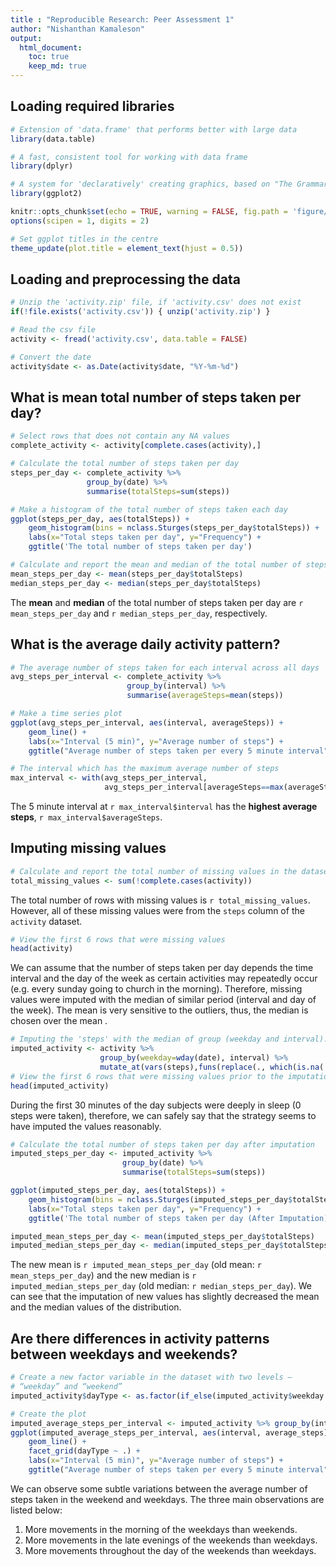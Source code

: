 ```yaml
---
title : "Reproducible Research: Peer Assessment 1"
author: "Nishanthan Kamaleson"
output: 
  html_document:
    toc: true  
    keep_md: true
---
```


## Loading required libraries
```r
    
# Extension of 'data.frame' that performs better with large data
library(data.table)

# A fast, consistent tool for working with data frame
library(dplyr)

# A system for 'declaratively' creating graphics, based on "The Grammar of Graphics"
library(ggplot2)

```

```r
knitr::opts_chunk$set(echo = TRUE, warning = FALSE, fig.path = 'figure/')
options(scipen = 1, digits = 2)

# Set ggplot titles in the centre
theme_update(plot.title = element_text(hjust = 0.5))
```

## Loading and preprocessing the data
```r
# Unzip the 'activity.zip' file, if 'activity.csv' does not exist 
if(!file.exists('activity.csv')) { unzip('activity.zip') }

# Read the csv file
activity <- fread('activity.csv', data.table = FALSE)

# Convert the date
activity$date <- as.Date(activity$date, "%Y-%m-%d")
```

## What is mean total number of steps taken per day?
```r
# Select rows that does not contain any NA values
complete_activity <- activity[complete.cases(activity),]

# Calculate the total number of steps taken per day
steps_per_day <- complete_activity %>% 
                 group_by(date) %>% 
                 summarise(totalSteps=sum(steps))

# Make a histogram of the total number of steps taken each day
ggplot(steps_per_day, aes(totalSteps)) + 
    geom_histogram(bins = nclass.Sturges(steps_per_day$totalSteps)) +
    labs(x="Total steps taken per day", y="Frequency") +
    ggtitle('The total number of steps taken per day')
```

```r
# Calculate and report the mean and median of the total number of steps taken per day
mean_steps_per_day <- mean(steps_per_day$totalSteps)
median_steps_per_day <- median(steps_per_day$totalSteps)
```
The **mean** and **median** of the total number of steps taken per day are `r mean_steps_per_day` and `r median_steps_per_day`, respectively.

## What is the average daily activity pattern?
```r
# The average number of steps taken for each interval across all days
avg_steps_per_interval <- complete_activity %>% 
                          group_by(interval) %>%
                          summarise(averageSteps=mean(steps))

# Make a time series plot 
ggplot(avg_steps_per_interval, aes(interval, averageSteps)) +
    geom_line() + 
    labs(x="Interval (5 min)", y="Average number of steps") +
    ggtitle("Average number of steps taken per every 5 minute interval")
```

```r
# The interval which has the maximum average number of steps
max_interval <- with(avg_steps_per_interval, 
                     avg_steps_per_interval[averageSteps==max(averageSteps),])
```
The 5 minute interval at 
``r max_interval$interval`` has the **highest average steps**, 
``r max_interval$averageSteps``.

## Imputing missing values
```r
# Calculate and report the total number of missing values in the dataset 
total_missing_values <- sum(!complete.cases(activity))
```
The total number of rows with missing values is ``r total_missing_values``. However,
all of these missing values were from the ``steps`` column of the ``activity`` dataset.

```r
# View the first 6 rows that were missing values 
head(activity)
```
We can assume that the number of steps taken per day depends the time interval and the day
of the week as certain activities may repeatedly occur (e.g. every sunday going to 
church in the morning). Therefore, missing values were imputed with the median of
similar period (interval and day of the week). The mean is very sensitive to the outliers, 
thus, the median is chosen over the mean .

```r
# Imputing the 'steps' with the median of group (weekday and interval).
imputed_activity <- activity %>% 
                    group_by(weekday=wday(date), interval) %>%
                    mutate_at(vars(steps),funs(replace(., which(is.na(.)), median(., na.rm = TRUE))))
# View the first 6 rows that were missing values prior to the imputation
head(imputed_activity)
```
During the first 30 minutes of the day subjects were deeply in sleep (0 steps were taken), therefore, we can safely say that the strategy seems to have imputed the values reasonably.

```r
# Calculate the total number of steps taken per day after imputation
imputed_steps_per_day <- imputed_activity %>% 
                         group_by(date) %>%
                         summarise(totalSteps=sum(steps))

ggplot(imputed_steps_per_day, aes(totalSteps)) + 
    geom_histogram(bins = nclass.Sturges(imputed_steps_per_day$totalSteps)) +
    labs(x="Total steps taken per day", y="Frequency") +
    ggtitle('The total number of steps taken per day (After Imputation)')

imputed_mean_steps_per_day <- mean(imputed_steps_per_day$totalSteps)
imputed_median_steps_per_day <- median(imputed_steps_per_day$totalSteps)
```
The new mean is ``r imputed_mean_steps_per_day`` (old mean: ``r mean_steps_per_day``) and the new median is ``r imputed_median_steps_per_day`` (old median: ``r median_steps_per_day``). We can see that the imputation of new values has slightly decreased the mean and the median values of the distribution.

## Are there differences in activity patterns between weekdays and weekends?
```r
# Create a new factor variable in the dataset with two levels – 
# “weekday” and “weekend”
imputed_activity$dayType <- as.factor(if_else(imputed_activity$weekday %in% c(1,7), "weekend", "weekday"))

# Create the plot
imputed_average_steps_per_interval <- imputed_activity %>% group_by(interval, dayType) %>% summarise(average_steps=mean(steps))
ggplot(imputed_average_steps_per_interval, aes(interval, average_steps)) + 
    geom_line() + 
    facet_grid(dayType ~ .) + 
    labs(x="Interval (5 min)", y="Average number of steps") +
    ggtitle("Average number of steps taken per every 5 minute interval")
```

We can observe some subtle variations between the average number of steps taken in the weekend and weekdays. The three main observations are listed below:

1. More movements in the morning of the weekdays than weekends.
2. More movements in the late evenings of the weekends than weekdays.
3. More movements throughout the day of the weekends than weekdays.
